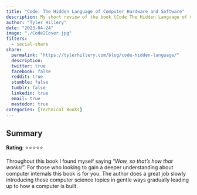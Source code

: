 ```yaml
---
title: "Code: The Hidden Language of Computer Hardware and Software"
description: My short review of the book [Code The Hidden Language of Computer Hardware and Software](https://www.codehiddenlanguage.com/) by Charles Petzold.
author: "Tyler Hillery"
date: "2023-04-24"
image: "./Code2Cover.jpg"
filters:
  - social-share
share:
  permalink: "https://tylerhillery.com/blog/code-hidden-language/"
  description:
  twitter: true
  facebook: false
  reddit: true
  stumble: false
  tumblr: false
  linkedin: true
  email: true
  mastodon: true
categories: [Technical Books]
---
```




## Summary

**Rating**: ⭐⭐⭐⭐⭐

Throughout this book I found myself saying "*Wow, so that's how that works!*". For those who looking to gain a deeper understanding about computer internals this book is for you. The author does a great job slowly introducing these computer science topics in gentle ways gradually leading up to how a computer is built.